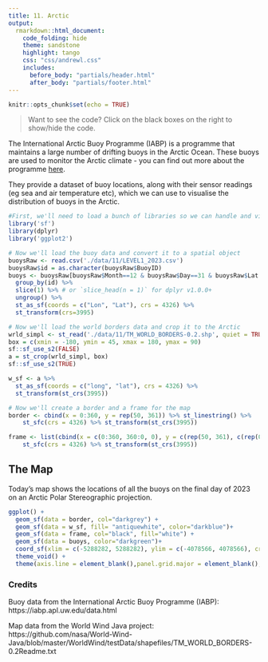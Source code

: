 ```yaml
---
title: 11. Arctic
output:
  rmarkdown::html_document:
    code_folding: hide
    theme: sandstone   
    highlight: tango
    css: "css/andrewl.css"
    includes:
      before_body: "partials/header.html"
      after_body: "partials/footer.html"
---
```

```r
knitr::opts_chunk$set(echo = TRUE)
```

> Want to see the code? Click on the black boxes on the right to show/hide the code. 

The International Arctic Buoy Programme (IABP) is a programme that maintains a large number of
drifting buoys in the Arctic Ocean. These buoys are used to monitor the Arctic climate - you can
find out more about the programme [here](https://iabp.apl.uw.edu/data.html).

They provide a dataset of buoy locations, along with their sensor readings (eg sea and air temperature etc), 
which we can use to visualise the distribution of buoys in the Arctic.


```r
#First, we'll need to load a bunch of libraries so we can handle and view geospatial data
library('sf')
library(dplyr)
library('ggplot2')

# Now we'll load the buoy data and convert it to a spatial object
buoysRaw <- read.csv('./data/11/LEVEL1_2023.csv') 
buoysRaw$id = as.character(buoysRaw$BuoyID)
buoys <- buoysRaw[buoysRaw$Month==12 & buoysRaw$Day==31 & buoysRaw$Lat > 50 ,] %>%
  group_by(id) %>%
  slice(1) %>% # or `slice_head(n = 1)` for dplyr v1.0.0+
  ungroup() %>%
  st_as_sf(coords = c("Lon", "Lat"), crs = 4326) %>%
  st_transform(crs=3995)

# Now we'll load the world borders data and crop it to the Arctic
wrld_simpl <- st_read('./data/11/TM_WORLD_BORDERS-0.2.shp', quiet = TRUE) 
box = c(xmin = -180, ymin = 45, xmax = 180, ymax = 90)
sf::sf_use_s2(FALSE)
a = st_crop(wrld_simpl, box)
sf::sf_use_s2(TRUE)

w_sf <- a %>%
  st_as_sf(coords = c("long", "lat"), crs = 4326) %>%
  st_transform(st_crs(3995))

# Now we'll create a border and a frame for the map
border <- cbind(x = 0:360, y = rep(50, 361)) %>% st_linestring() %>%  
    st_sfc(crs = 4326) %>% st_transform(st_crs(3995)) 

frame <- list(cbind(x = c(0:360, 360:0, 0), y = c(rep(50, 361), c(rep(0,361)), 50))) %>% st_polygon %>%  
    st_sfc(crs = 4326) %>% st_transform(st_crs(3995)) 
```

## The Map

Today's map shows the locations of all the buoys on the final day of 2023 on
an Arctic Polar Stereographic projection. 

```r
ggplot() +
  geom_sf(data = border, col="darkgrey") +
  geom_sf(data = w_sf, fill= "antiquewhite", color="darkblue")+
  geom_sf(data = frame, col="black", fill="white") +
  geom_sf(data = buoys, color="darkgreen")+
  coord_sf(xlim = c(-5288282, 5288282), ylim = c(-4078566, 4078566), crs = sf::st_crs("EPSG:3995")) +
  theme_void() +
  theme(axis.line = element_blank(),panel.grid.major = element_blank(), panel.grid.minor = element_blank(), panel.border = element_blank(), panel.background = element_rect(fill = "aliceblue"))

```


### Credits

Buoy data from the International Arctic Buoy Programme (IABP): https://iabp.apl.uw.edu/data.html

Map data from the World Wind Java project: https://github.com/nasa/World-Wind-Java/blob/master/WorldWind/testData/shapefiles/TM_WORLD_BORDERS-0.2Readme.txt    
